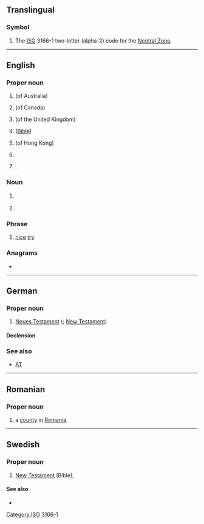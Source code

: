 {{also|n.t.|N.T.|N. T.|NT}}
==Translingual==

===Symbol===
{{head|mul|symbol}}

# The [[ISO]] 3166-1 two-letter (alpha-2) code for the [[Neutral Zone]].

[[Category:ISO 3166-1]]

----

==English==
{{wikipedia}}

===Proper noun===
{{en-proper noun}}

# {{initialism of|en|[[Northern Territory]]}} (of Australia)
# {{initialism of|en|[[Northwest Territories]]}} (of Canada)
# {{initialism of|en|{{w|National Trust for Places of Historic Interest or Natural Beauty}}}} (of the United Kingdom)
# {{initialism of|en|[[New Testament]]}} ([[Bible]])
# {{initialism of|en|New Territories}} (of Hong Kong)
# {{lb|en|stock symbol}} {{abbreviation of|en|[[w:Nortel|Nortel]]}}
# {{abbreviation of|en|[[East Nusa Tenggara]]|dot=,}} {{place|en|province|c/Indonesia}}.

===Noun===
{{en-noun}}

# {{lb|en|music}} {{initialism of|en|neighbor tone}}
# {{init of|en|[[neurotensin]]}}

===Phrase===
{{head|en|phrase}}

# {{lb|en|internet slang}} [[nice]] [[try]]

===Anagrams===
* {{anagrams|en|a=nt|TN|tn}}

----

==German==

===Proper noun===
{{de-proper noun|n}}

# [[Neues Testament]] ({{l|en|NT}}; [[New Testament]])

====Declension====
{{de-decl-noun-n|s|n=sg}}

===See also===
* [[AT]]

----

==Romanian==

===Proper noun===
{{head|ro|proper noun}}

# {{abbreviation of|ro|Neamț|dot=,}} a [[county]] in [[Romania]].

----

==Swedish==

===Proper noun===
{{head|sv|proper noun}}

# [[New Testament]] (Bible); {{abbreviation of|sv|Nya Testamentet}}

====See also====
* {{l|sv|GT}}
